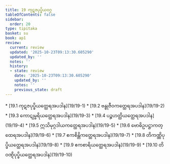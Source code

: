 ```yaml
---
title: 19 ကုဋဇပုပ္ဖိယဝဂ္ဂ
tableOfContents: false
sidebar:
  order: 20
type: tipitaka
basket: su
book: ap1
review:
  current: review
  updated: '2025-10-23T09:13:30.605290'
  updated_by: ''
  notes: ''
  history:
  - state: review
    date: '2025-10-23T09:13:30.605290'
    updated_by: ''
    notes: ''
    previous_state: draft
---
```



<ReviewStatus review={frontmatter.review} showDetails={true} />

<HypothesisAnnotation frontmatter={frontmatter} />

<DynamicBreadcrumb />



<TableOfContents book="ap1" section="19">
* [19.1 ကုဋဇပုပ္ဖိယတ္ထေရအပဒါန](19/19-1)
* [19.2 ဗန္ဓုဇီဝကတ္ထေရအပဒါန](19/19-2)
* [19.3 ကောဋုမ္ဗရိယတ္ထေရအပဒါန](19/19-3)
* [19.4 ပဉ္စဟတ္ထိယတ္ထေရအပဒါန](19/19-4)
* [19.5 ဣသိမုဂ္ဂဒါယကတ္ထေရအပဒါန](19/19-5)
* [19.6 ဗောဓိဥပဋ္ဌာကတ္ထေရအပဒါန](19/19-6)
* [19.7 ဧကစိန္တိကတ္ထေရအပဒါန](19/19-7)
* [19.8 တိကဏ္ဏိပုပ္ဖိယတ္ထေရအပဒါန](19/19-8)
* [19.9 ဧကစာရိယတ္ထေရအပဒါန](19/19-9)
* [19.10 တိဝဏ္ဋိပုပ္ဖိယတ္ထေရအပဒါန](19/19-10)
</TableOfContents>